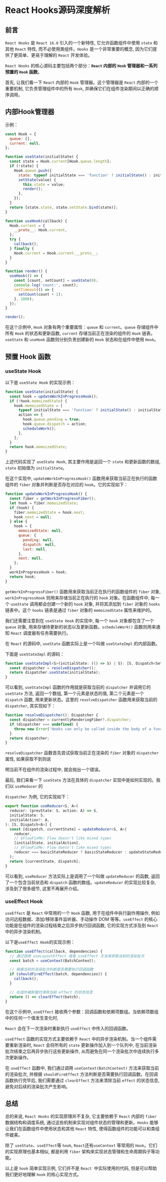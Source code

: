 # React Hooks源码深度解析

## 前言

`React Hooks` 是 `React 16.8` 引入的一个新特性, 它允许函数组件中使用 `state` 和其他 `React` 特性, 而不必使用类组件。`Hooks` 是一个非常重要的概念, 因为它们提供了更简单、更易于理解的 `React` 开发体验。

`React Hooks` 的核心源码主要包括两个部分：**`React` 内部的 `Hook` 管理器和一系列预置的 `Hook` 函数**。

首先, 让我们看一下 `React` 内部的 `Hook` 管理器。这个管理器是 `React` 内部的一个重要机制, 它负责管理组件中的所有 `Hook`, 并确保它们在组件渲染期间以正确的顺序调用。

## 内部Hook管理器

示例：

```js
const Hook = {
  queue: [],
  current: null,
};

function useState(initialState) {
  const state = Hook.current[Hook.queue.length];
  if (!state) {
    Hook.queue.push({
      state: typeof initialState === 'function' ? initialState() : initialState,
      setState(value) {
        this.state = value;
        render();
      },
    });
  }
  return [state.state, state.setState.bind(state)];
}

function useHook(callback) {
  Hook.current = {
    __proto__: Hook.current,
  };
  try {
    callback();
  } finally {
    Hook.current = Hook.current.__proto__;
  }
}

function render() {
  useHook(() => {
    const [count, setCount] = useState(0);
    console.log('count:', count);
    setTimeout(() => {
      setCount(count + 1);
    }, 1000);
  });
}

render();
```

在这个示例中, `Hook` 对象有两个重要属性：`queue` 和 `current`。`queue` 存储组件中所有 `Hook` 的状态和更新函数, `current` 存储当前正在渲染的组件的 `Hook` 链表。`useState` 和 `useHook` 函数则分别负责创建新的 `Hook` 状态和在组件中使用 `Hook`。

## 预置 Hook 函数

### useState Hook

以下是 `useState Hook` 的实现示例：

```js
function useState(initialState) {
  const hook = updateWorkInProgressHook();
  if (!hook.memoizedState) {
    hook.memoizedState = [
      typeof initialState === 'function' ? initialState() : initialState,
      action => {
        hook.queue.pending = true;
        hook.queue.dispatch = action;
        scheduleWork();
      },
    ];
  }
  return hook.memoizedState;
}
```

上述代码实现了 `useState Hook`, 其主要作用是返回一个 `state` 和更新函数的数组, `state` 初始值为 `initialState`。

在这个实现中, `updateWorkInProgressHook()` 函数用来获取当前正在执行的函数组件的 `fiber` 对象并判断是否存在对应的 `hook`。它的实现如下：

```js
function updateWorkInProgressHook() {
  const fiber = getWorkInProgressFiber();
  let hook = fiber.memoizedState;
  if (hook) {
    fiber.memoizedState = hook.next;
    hook.next = null;
  } else {
    hook = {
      memoizedState: null,
      queue: {
        pending: null,
        dispatch: null,
        last: null,
      },
      next: null,
    };
  }
  workInProgressHook = hook;
  return hook;
}
```

`getWorkInProgressFiber()` 函数用来获取当前正在执行的函数组件的 `fiber` 对象, `workInProgressHook` 则用来存储当前正在执行的 `hook` 对象。在函数组件中, 每一个 `useState` 调用都会创建一个新的 `hook` 对象, 并将其添加到 `fiber` 对象的 `hooks` 链表中。这个 `hooks` 链表是通过 `fiber` 对象的 `memoizedState` 属性来维护的。

我们还需要注意到在 `useState Hook` 的实现中, 每一个 `hook` 对象都包含了一个 `queue` 对象, 用来存储待更新的状态以及更新函数。`scheduleWork()` 函数则用来通知 `React` 调度器有任务需要执行。

在 `React` 的源码中, `useState` 函数实际上是一个叫做 `useStateImpl` 的内部函数。

下面是 `useStateImpl` 的源码：

```ts
function useStateImpl<S>(initialState: (() => S) | S): [S, Dispatch<SetStateAction<S>>] {
  const dispatcher = resolveDispatcher();
  return dispatcher.useState(initialState);
}
```

可以看到, `useStateImpl` 函数的作用就是获取当前的 `dispatcher` 并调用它的 `useState` 方法, 返回一个数组, 第一个元素是状态的值, 第二个元素是一个 `dispatch` 函数, 用来更新状态。这里的 `resolveDispatcher` 函数用来获取当前的 `dispatcher`, 其实现如下：

```ts
function resolveDispatcher(): Dispatcher {
  const dispatcher = currentlyRenderingFiber?.dispatcher;
  if (dispatcher === undefined) {
    throw new Error('Hooks can only be called inside the body of a function component. (https://fb.me/react-invalid-hook-call)');
  }
  return dispatcher;
}
```

`resolveDispatcher` 函数首先尝试获取当前正在渲染的 `fiber` 对象的 `dispatcher` 属性, 如果获取不到则说

明当前不在组件的渲染过程中, 就会抛出一个错误。

最后, 我们来看一下 `useState` 方法在具体的 `dispatcher` 实现中是如何实现的。我们以 `useReducer` 的

`dispatcher` 为例, 它的实现如下：

```ts
export function useReducer<S, A>(
  reducer: (prevState: S, action: A) => S,
  initialState: S,
  initialAction?: A,
): [S, Dispatch<A>] {
  const [dispatch, currentState] = updateReducer<S, A>(
    reducer,
    // $FlowFixMe: Flow doesn't like mixed types
    [initialState, initialAction],
    // $FlowFixMe: Flow doesn't like mixed types
    reducer === basicStateReducer ? basicStateReducer : updateStateReducer,
  );
  return [currentState, dispatch];
}
```

可以看到, `useReducer` 方法实际上是调用了一个叫做 `updateReducer` 的函数, 返回了一个包含当前状态和 `dispatch` 函数的数组。`updateReducer` 的实现比较复杂, 涉及到了很多细节, 这里不再展开介绍。

### useEffect Hook

`useEffect` 是 `React` 中常用的一个 `Hook` 函数, 用于在组件中执行副作用操作, 例如访问远程数据、添加/移除事件监听器、手动操作 DOM 等等。`useEffect` 的核心功能是在组件的渲染过程结束之后异步执行回调函数, 它的实现方式涉及到 `React` 中的异步渲染机制。

以下是`useEffect Hook`的实现示例：

```js
function useEffect(callback, dependencies) {
  // 通过调用 useLayoutEffect 或者 useEffect 方法来获取当前的渲染批次
  const batch = useContext(BatchContext);

  // 根据当前的渲染批次判断是否需要执行回调函数
  if (shouldFireEffect(batch, dependencies)) {
    callback();
  }

  // 在组件被卸载时清除当前 effect 的状态信息
  return () => clearEffect(batch);
}
```

在这个示例中, `useEffect` 接收两个参数：回调函数和依赖项数组。当依赖项数组中的任何一个值发生变化时, 

`React` 会在下一次渲染时重新执行 `useEffect` 中传入的回调函数。

`useEffect` 函数的实现方式主要依赖于 `React` 中的异步渲染机制。当一个组件需要重新渲染时, `React` 会将所有的 `state` 更新操作加入到一个队列中, 在当前渲染批次结束之后再异步执行这些更新操作, 从而避免在同一个渲染批次中连续执行多次更新操作。

在 `useEffect` 函数中, 我们通过调用 `useContext(BatchContext)` 方法来获取当前的渲染批次, 并根据 `shouldFireEffect` 方法判断是否需要执行回调函数。在回调函数执行完毕后, 我们需要通过 `clearEffect` 方法来清除当前 `effect` 的状态信息, 避免对后续的渲染批次产生影响。

## 总结

总的来说, `React Hooks` 的实现原理并不复杂, 它主要依赖于 `React` 内部的 `fiber` 数据结构和调度系统, 通过这些机制来实现对组件状态的管理和更新。`Hooks` 能够让我们在函数组件中使用状态和其他 `React` 特性, 使得函数组件的功能可以和类组件媲美。

除了 `useState`、`useEffect`等 `hook`, `React`还有`useContext` 等常用的 `Hook`。它们的实现原理也基本相似, 都是利用 `fiber` 架构来实现状态管理和生命周期钩子等功能。

以上是 `hook` 简单实现示例, 它们并不是 `React `中实际使用的代码, 但是可以帮助我们更好地理解 `hook` 的核心实现方式。
